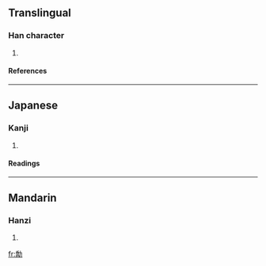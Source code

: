 ==Translingual==
===Han character===
{{Han char|rn=19|rad=力|as=12|sn=14|four=|canj=竹月大尸 (HBKS), X竹月大尸 (XHBKS)}}
# {{defn|Han}}
====References====
{{Han ref|kx=0149.190|dkj=02442|hdz=10380.120|uh=52EA|ud=21226}}
----
==Japanese==
===Kanji===
{{ja-kanji|grade=|rs=力12}}
# {{defn|Japanese}} 
====Readings====
{{ja-readings|on=[[きゃく]] (kyaku), [[がく]] (gaku)|kun=[[すすむ]] (susumu)}}
----
==Mandarin==
===Hanzi===
{{cmn-hanzi|pin=[[jué]] (jue2)|wg=chüeh<sup>2</sup>}}
# {{defn|Mandarin}}

[[fr:勪]]